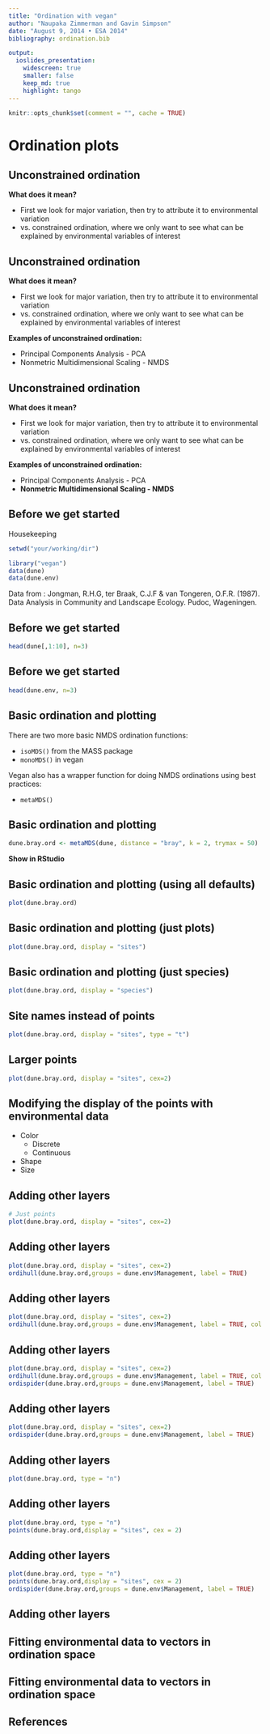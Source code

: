 ```yaml
---
title: "Ordination with vegan"
author: "Naupaka Zimmerman and Gavin Simpson"
date: "August 9, 2014 • ESA 2014"
bibliography: ordination.bib

output:
  ioslides_presentation:
    widescreen: true
    smaller: false
    keep_md: true
    highlight: tango
---
```


```r
knitr::opts_chunk$set(comment = "", cache = TRUE)
```

<!----------------------------slide boundary--------------------------------->

# Ordination plots

<!----------------------------slide boundary--------------------------------->

## Unconstrained ordination

**What does it mean?**

* First we look for major variation, then try to attribute it to environmental variation
* vs. constrained ordination, where we only want to see what can be explained by environmental variables of interest

<!----------------------------slide boundary--------------------------------->

## Unconstrained ordination

**What does it mean?**

* First we look for major variation, then try to attribute it to environmental variation
* vs. constrained ordination, where we only want to see what can be explained by environmental variables of interest

**Examples of unconstrained ordination:**

* Principal Components Analysis - PCA
* Nonmetric Multidimensional Scaling - NMDS

<!----------------------------slide boundary--------------------------------->

## Unconstrained ordination

**What does it mean?**

* First we look for major variation, then try to attribute it to environmental variation
* vs. constrained ordination, where we only want to see what can be explained by environmental variables of interest

**Examples of unconstrained ordination:**

* Principal Components Analysis - PCA
* **Nonmetric Multidimensional Scaling - NMDS**

<!----------------------------slide boundary--------------------------------->

## Before we get started

Housekeeping
```r
setwd("your/working/dir")
```

```r
library("vegan")
data(dune)
data(dune.env)
```
Data from : Jongman, R.H.G, ter Braak, C.J.F & van Tongeren, O.F.R. (1987). Data Analysis in Community and Landscape Ecology. Pudoc, Wageningen.

<!----------------------------slide boundary--------------------------------->

## Before we get started

```r
head(dune[,1:10], n=3)
```

<!----------------------------slide boundary--------------------------------->

## Before we get started

```r
head(dune.env, n=3)
```

<!----------------------------slide boundary--------------------------------->

## Basic ordination and plotting

There are two more basic NMDS ordination functions:

* `isoMDS()` from the MASS package
* `monoMDS()` in vegan

Vegan also has a wrapper function for doing NMDS ordinations using best practices:

* `metaMDS()`

<!----------------------------slide boundary--------------------------------->

## Basic ordination and plotting

```r
dune.bray.ord <- metaMDS(dune, distance = "bray", k = 2, trymax = 50)
```

**Show in RStudio**

<!----------------------------slide boundary--------------------------------->

## Basic ordination and plotting (using all defaults)

```r
plot(dune.bray.ord)
```


<!----------------------------slide boundary--------------------------------->

## Basic ordination and plotting (just plots)

```r
plot(dune.bray.ord, display = "sites")
```

<!----------------------------slide boundary--------------------------------->

## Basic ordination and plotting (just species)

```r
plot(dune.bray.ord, display = "species")
```

<!----------------------------slide boundary--------------------------------->

## Site names instead of points

```r
plot(dune.bray.ord, display = "sites", type = "t")
```

<!----------------------------slide boundary--------------------------------->

## Larger points

```r
plot(dune.bray.ord, display = "sites", cex=2)
```

<!----------------------------slide boundary--------------------------------->

## Modifying the display of the points with environmental data 

* Color
    * Discrete
    * Continuous
* Shape
* Size


<!----------------------------slide boundary--------------------------------->

## Adding other layers

```r
# Just points
plot(dune.bray.ord, display = "sites", cex=2)
```

<!----------------------------slide boundary--------------------------------->

## Adding other layers

```r
plot(dune.bray.ord, display = "sites", cex=2)
ordihull(dune.bray.ord,groups = dune.env$Management, label = TRUE)
```

<!----------------------------slide boundary--------------------------------->

## Adding other layers

```r
plot(dune.bray.ord, display = "sites", cex=2)
ordihull(dune.bray.ord,groups = dune.env$Management, label = TRUE, col = "blue")
```

<!----------------------------slide boundary--------------------------------->

## Adding other layers

```r
plot(dune.bray.ord, display = "sites", cex=2)
ordihull(dune.bray.ord,groups = dune.env$Management, label = TRUE, col = "blue")
ordispider(dune.bray.ord,groups = dune.env$Management, label = TRUE)
```

<!----------------------------slide boundary--------------------------------->

## Adding other layers

```r
plot(dune.bray.ord, display = "sites", cex=2)
ordispider(dune.bray.ord,groups = dune.env$Management, label = TRUE)
```

<!----------------------------slide boundary--------------------------------->

## Adding other layers

```r
plot(dune.bray.ord, type = "n")
```

<!----------------------------slide boundary--------------------------------->

## Adding other layers

```r
plot(dune.bray.ord, type = "n")
points(dune.bray.ord,display = "sites", cex = 2)
```

<!----------------------------slide boundary--------------------------------->

## Adding other layers

```r
plot(dune.bray.ord, type = "n")
points(dune.bray.ord,display = "sites", cex = 2)
ordispider(dune.bray.ord,groups = dune.env$Management, label = TRUE)
```

<!----------------------------slide boundary--------------------------------->

## Adding other layers

<!----------------------------slide boundary--------------------------------->

## Fitting environmental data to vectors in ordination space

<!----------------------------slide boundary--------------------------------->

## Fitting environmental data to vectors in ordination space


<!----------------------------slide boundary--------------------------------->

## References
